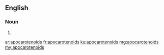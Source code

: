 ==English==

===Noun===
{{head|en}}

# {{plural of|apocarotenoid}}

[[ar:apocarotenoids]]
[[fr:apocarotenoids]]
[[ku:apocarotenoids]]
[[mg:apocarotenoids]]
[[my:apocarotenoids]]